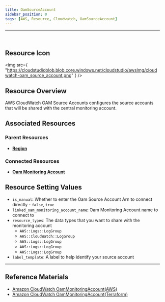 ```yaml
---
title: OamSourceAccount
sidebar_position: 0
tags: [AWS, Resource, Cloudwatch, OamSourceAccount]
---
```


<hr />
<br />

## Resource Icon

<img
    src={
        "https://cloudstudioblob.blob.core.windows.net/cloudstudio/awsImg/cloudwatch-oam_source_account.png"
    }
/>

## Resource Overview

AWS CloudWatch OAM Source Accounts configures the source accounts that will be shared with the central monitoring account.

## Associated Resources

### Parent Resources

-   [**Region**](https://docs.cstudio.app/docs/resource/aws/Base/Region)

### Connected Resources

-   [**Oam Monitoring Account**](https://docs.cstudio.app/docs/resource/aws/Cloudwatch/OamMonitoringAccount)

## Resource Setting Values

-   `is_manual`: Whether to enter the Oam Source Account Arn to connect directly - `false`, `true`
-   `linked_oam_monitoring_account_name`: Oam Monitoring Account name to connect to
-   `resource_types`: The data types that you want to share with the monitoring account
    -   `AWS::Logs::LogGroup`
    -   `AWS::CloudWatch::LogGroup`
    -   `AWS::Logs::LogGroup`
    -   `AWS::Logs::LogGroup`
    -   `AWS::Logs::LogGroup`
-   `label_template`: A label to help identify your source account




---

## Reference Materials

-   [Amazon CloudWatch OamMonitoringAccount(AWS)](https://docs.aws.amazon.com/AmazonCloudWatch/latest/monitoring/CloudWatch-Unified-Cross-Account-Setup.html#Unified-Cross-Account-Setup-ConfigureSourceAccount)
-   [Amazon CloudWatch OamMonitoringAccount(Terraform)](https://registry.terraform.io/providers/hashicorp/aws/latest/docs/resources/oam_link)

